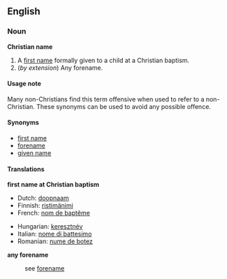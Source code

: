 ==English==
===Noun===
'''Christian name'''

#A [[first name]] formally given to a child at a Christian baptism.
#(''by extension'') Any forename.

====Usage note====
Many non-Christians find this term offensive when used to refer to a non-Christian. These synonyms can be used to avoid any possible offence.

====Synonyms====
*[[first name]]
*[[forename]]
*[[given name]]

====Translations====

<!--The translations below are for the Christian sense only.  For translations in the sense of "forename", see [[forename]].  This will help maintain consistency and reduce redundancy. -->

'''first name at Christian baptism'''
{{top}}
*Dutch: [[doopnaam]] {{m}}
*Finnish: [[ristimänimi]]
*French: [[nom de baptême]] {{m}}
{{mid}}
*Hungarian: [[keresztnév]]
*Italian: [[nome di battesimo]] {{m}}
*Romanian: [[nume de botez]]
{{bottom}}

'''any forename'''
:see [[forename]]